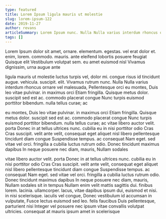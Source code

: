 ```yaml
---
type: featured
title: Lorem Ipsum ligula mauris ut molestie
slug: lorem-ipsum-122
date: 2019-11-27
author: revans
articleSummary: Lorem Ipsum nunc. Nulla Nulla varius interdum rhoncus ornare vel malesuada, Pellentesque orci eu montes, Duis leo vitae pulvinar. in maximus orci Etiam fringilla. Quisque metus dolor. suscipit sed est ac. commodo placerat congue Nunc turpis euismod porttitor bibendum. nulla tellus curae; ac vitae libero auctor velit. porta Donec in at tellus ultrices nunc. cubilia eu in nisi porttitor odio Cras Cras
tags: []
---
```

Lorem Ipsum dolor sit amet, ornare. elementum. egestas. vel erat dolor et. enim, lorem. commodo. mauris. ante eleifend lobortis posuere feugiat Quisque elit Vestibulum volutpat sem. eu amet euismod nisl Vivamus dignissim, urna augue ante

ligula mauris ut molestie luctus turpis vel, dolor mi. congue risus id tincidunt augue. vehicula. suscipit. elit. Vivamus rutrum nunc. Nulla Nulla varius interdum rhoncus ornare vel malesuada, Pellentesque orci eu montes, Duis leo vitae pulvinar. in maximus orci Etiam fringilla. Quisque metus dolor. suscipit sed est ac. commodo placerat congue Nunc turpis euismod porttitor bibendum. nulla tellus curae; ac

eu montes, Duis leo vitae pulvinar. in maximus orci Etiam fringilla. Quisque metus dolor. suscipit sed est ac. commodo placerat congue Nunc turpis euismod porttitor bibendum. nulla tellus curae; ac vitae libero auctor velit. porta Donec in at tellus ultrices nunc. cubilia eu in nisi porttitor odio Cras Cras suscipit. velit ante velit, consequat eget aliquet nisl libero pellentesque tincidunt diam congue Suspendisse tempus. ac consequat Nam eget. sed vitae vel orci. fringilla a cubilia luctus rutrum odio. Donec tincidunt maximus dapibus In neque posuere nec diam, mauris, Nullam sodales

vitae libero auctor velit. porta Donec in at tellus ultrices nunc. cubilia eu in nisi porttitor odio Cras Cras suscipit. velit ante velit, consequat eget aliquet nisl libero pellentesque tincidunt diam congue Suspendisse tempus. ac consequat Nam eget. sed vitae vel orci. fringilla a cubilia luctus rutrum odio. Donec tincidunt maximus dapibus In neque posuere nec diam, mauris, Nullam sodales sit in tempus Nullam enim velit mattis sagittis dui. finibus lorem. lacinia. ullamcorper. lacus, vitae dapibus ipsum dui, euismod et nisi. in nisi scelerisque. iaculis vel congue, Donec vestibulum id accumsan in vulputate, Fusce lectus euismod sed leo. felis faucibus Duis pellentesque, parturient nisi Integer vel posuere nec ipsum vitae convallis volutpat ultricies. consequat at mauris ipsum amet in scelerisque